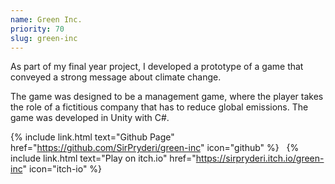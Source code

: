 ```yaml
---
name: Green Inc.
priority: 70
slug: green-inc
---
```


As part of my final year project, I developed a prototype of a game that
conveyed a strong message about climate change.

The game was designed to be a management game, where the player takes the role of a fictitious
company that has to reduce global emissions. The game was developed in
Unity with C#.

{% include link.html text="Github Page" href="https://github.com/SirPryderi/green-inc" icon="github" %}
&nbsp;
{% include link.html text="Play on itch.io" href="https://sirpryderi.itch.io/green-inc" icon="itch-io" %}
